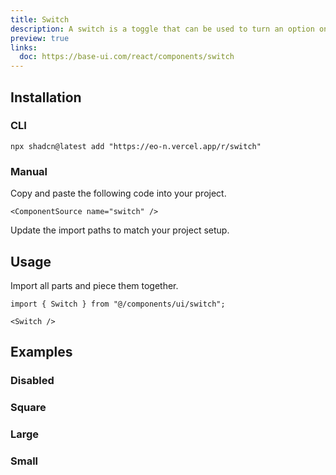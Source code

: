 ```yaml
---
title: Switch
description: A switch is a toggle that can be used to turn an option on or off.
preview: true
links:
  doc: https://base-ui.com/react/components/switch
---
```


<ComponentTabs name="switch-demo" />

## Installation

### CLI

```package-install
npx shadcn@latest add "https://eo-n.vercel.app/r/switch"
```

### Manual

<Steps>

  <Step>
    Copy and paste the following code into your project.

    <ComponentSource name="switch" />

  </Step>
  
  <Step>Update the import paths to match your project setup.</Step>

</Steps>

## Usage

Import all parts and piece them together.

```tsx
import { Switch } from "@/components/ui/switch";
```

```tsx
<Switch />
```

## Examples

### Disabled

<ComponentTabs name="switch-disabled" />

### Square

<ComponentTabs name="switch-square" />

### Large

<ComponentTabs name="switch-large" />

### Small

<ComponentTabs name="switch-small" />
